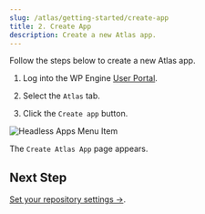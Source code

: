 ```yaml
---
slug: /atlas/getting-started/create-app
title: 2. Create App
description: Create a new Atlas app.
---
```


Follow the steps below to create a new Atlas app.

1. Log into the WP Engine [User Portal](https://my.wpengine.com/).

2. Select the `Atlas` tab.

3. Click the `Create app` button.

![Headless Apps Menu Item](./assets/img/portal-menu.png)

The `Create Atlas App` page appears.

## Next Step

[Set your repository settings &#8594;](./repository-settings).
